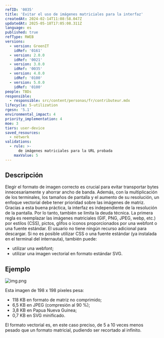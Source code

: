 ```yaml
---
refID: '0035'
title: 'Evitar el uso de imágenes matriciales para la interfaz'
createdAt: 2024-02-14T11:08:58.047Z
updatedAt: 2025-05-18T17:05:08.311Z
language: es
published: true
refType: RWEB
versions:
  - version: GreenIT
    idRef: '0161'
  - version: 2.0.0
    idRef: '0021'
  - version: 3.0.0
    idRef: '0035'
  - version: 4.0.0
    idRef: '0100'
  - version: 5.0.0
    idRef: '0100'
people: TBDs
responsible:
  - responsible: src/content/personas/fr/contributeur.mdx
lifecycle: 5-utilization
rgesn: '5.1'
environmental_impact: 4
priority_implementation: 4
moe: 3
tiers: user-device
saved_resources:
  - network
validations:
  - rule: >-
      de imágenes matriciales para la URL probada
    maxValue: 5
---
```


## Descripción

Elegir el formato de imagen correcto es crucial para evitar transportar bytes innecesariamente y ahorrar ancho de banda.
Además, con la multiplicación de los terminales, los tamaños de pantalla y el aumento de su resolución, un enfoque vectorial debe tener prioridad sobre las imágenes de matriz.
Gracias a esta buena práctica, la interfaz es independiente de la resolución de la pantalla. Por lo tanto, también se limita la deuda técnica.
La primera regla es reemplazar las imágenes matriciales (GIF, PNG, JPEG, webp, etc.) por estilos (CSS), pictos, glifos o iconos proporcionados por una webfont o una fuente estándar. El usuario no tiene ningún recurso adicional para descargar.
Si no es posible utilizar CSS o una fuente estándar (ya instalada en el terminal del internauta), también puede:
 - utilizar una webfont;
 - utilizar una imagen vectorial en formato estándar SVG.

## Ejemplo

![img.png](img.png)

Esta imagen de 198 x 198 píxeles pesa:
 - 118 KB en formato de matriz no comprimido;
 - 6,5 KB en JPEG (compresión al 90 %);
 - 3,8 KB en Papua Nueva Guinea;
 - 0,7 KB en SVG minificado.

El formato vectorial es, en este caso preciso, de 5 a 10 veces menos pesado que un formato matricial, pudiendo ser recortado al infinito.


